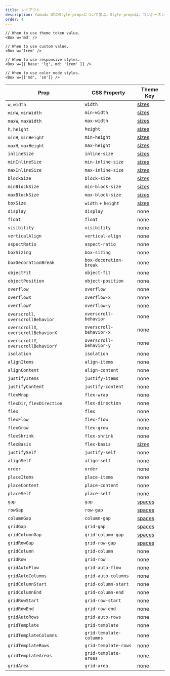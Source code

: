 ```yaml
---
title: レイアウト
description: Yamada UIのStyle propsについて学ぶ。Style propsは、コンポーネントにpropsを渡すだけでコンポーネントのスタイルを変更する方法です。
order: 4
---
```


```tsx live=false
// When to use theme token value.
<Box w='md' />

// When to use custom value.
<Box w='1rem' />

// When to use responsive styles.
<Box w={{ base: 'lg', md: '1rem' }} />

// When to use color mode styles.
<Box w={['md', 'sm']} />
```

| Prop                                 | CSS Property            | Theme Key                                                  |
| ------------------------------------ | ----------------------- | ---------------------------------------------------------- |
| `w`, `width`                         | `width`                 | [sizes](/docs/styled-system/theming/default-theme/sizes)   |
| `minW`, `minWidth`                   | `min-width`             | [sizes](/docs/styled-system/theming/default-theme/sizes)   |
| `maxW`, `maxWidth`                   | `max-width`             | [sizes](/docs/styled-system/theming/default-theme/sizes)   |
| `h`, `height`                        | `height`                | [sizes](/docs/styled-system/theming/default-theme/sizes)   |
| `minH`, `minHeight`                  | `min-height`            | [sizes](/docs/styled-system/theming/default-theme/sizes)   |
| `maxH`, `maxHeight`                  | `max-height`            | [sizes](/docs/styled-system/theming/default-theme/sizes)   |
| `inlineSize`                         | `inline-size`           | [sizes](/docs/styled-system/theming/default-theme/sizes)   |
| `minInlineSize`                      | `min-inline-size`       | [sizes](/docs/styled-system/theming/default-theme/sizes)   |
| `maxInlineSize`                      | `max-inline-size`       | [sizes](/docs/styled-system/theming/default-theme/sizes)   |
| `blockSize`                          | `block-size`            | [sizes](/docs/styled-system/theming/default-theme/sizes)   |
| `minBlockSize`                       | `min-block-size`        | [sizes](/docs/styled-system/theming/default-theme/sizes)   |
| `maxBlockSize`                       | `max-block-size`        | [sizes](/docs/styled-system/theming/default-theme/sizes)   |
| `boxSize`                            | `width` + `height`      | [sizes](/docs/styled-system/theming/default-theme/sizes)   |
| `display`                            | `display`               | none                                                       |
| `float`                              | `float`                 | none                                                       |
| `visibility`                         | `visibility`            | none                                                       |
| `verticalAlign`                      | `vertical-align`        | none                                                       |
| `aspectRatio`                        | `aspect-ratio`          | none                                                       |
| `boxSizing`                          | `box-sizing`            | none                                                       |
| `boxDecorationBreak`                 | `box-decoration-break`  | none                                                       |
| `objectFit`                          | `object-fit`            | none                                                       |
| `objectPosition`                     | `object-position`       | none                                                       |
| `overflow`                           | `overflow`              | none                                                       |
| `overflowX`                          | `overflow-x`            | none                                                       |
| `overflowY`                          | `overflow-y`            | none                                                       |
| `overscroll`, `overscrollBehavior`   | `overscroll-behavior`   | none                                                       |
| `overscrollX`, `overscrollBehaviorX` | `overscroll-behavior-x` | none                                                       |
| `overscrollY`, `overscrollBehaviorY` | `overscroll-behavior-y` | none                                                       |
| `isolation`                          | `isolation`             | none                                                       |
| `alignItems`                         | `align-items`           | none                                                       |
| `alignContent`                       | `align-content`         | none                                                       |
| `justifyItems`                       | `justify-items`         | none                                                       |
| `justifyContent`                     | `justify-content`       | none                                                       |
| `flexWrap`                           | `flex-wrap`             | none                                                       |
| `flexDir`, `flexDirection`           | `flex-direction`        | none                                                       |
| `flex`                               | `flex`                  | none                                                       |
| `flexFlow`                           | `flex-flow`             | none                                                       |
| `flexGrow`                           | `flex-grow`             | none                                                       |
| `flexShrink`                         | `flex-shrink`           | none                                                       |
| `flexBasis`                          | `flex-basis`            | [sizes](/docs/styled-system/theming/default-theme/sizes)   |
| `justifySelf`                        | `justify-self`          | none                                                       |
| `alignSelf`                          | `align-self`            | none                                                       |
| `order`                              | `order`                 | none                                                       |
| `placeItems`                         | `place-items`           | none                                                       |
| `placeContent`                       | `place-content`         | none                                                       |
| `placeSelf`                          | `place-self`            | none                                                       |
| `gap`                                | `gap`                   | [spaces](/docs/styled-system/theming/default-theme/spaces) |
| `rowGap`                             | `row-gap`               | [spaces](/docs/styled-system/theming/default-theme/spaces) |
| `columnGap`                          | `column-gap`            | [spaces](/docs/styled-system/theming/default-theme/spaces) |
| `gridGap`                            | `grid-gap`              | [spaces](/docs/styled-system/theming/default-theme/spaces) |
| `gridColumnGap`                      | `grid-column-gap`       | [spaces](/docs/styled-system/theming/default-theme/spaces) |
| `gridRowGap`                         | `grid-row-gap`          | [spaces](/docs/styled-system/theming/default-theme/spaces) |
| `gridColumn`                         | `grid-column`           | none                                                       |
| `gridRow`                            | `grid-row`              | none                                                       |
| `gridAutoFlow`                       | `grid-auto-flow`        | none                                                       |
| `gridAutoColumns`                    | `grid-auto-columns`     | none                                                       |
| `gridColumnStart`                    | `grid-column-start`     | none                                                       |
| `gridColumnEnd`                      | `grid-column-end`       | none                                                       |
| `gridRowStart`                       | `grid-row-start`        | none                                                       |
| `gridRowEnd`                         | `grid-row-end`          | none                                                       |
| `gridAutoRows`                       | `grid-auto-rows`        | none                                                       |
| `gridTemplate`                       | `grid-template`         | none                                                       |
| `gridTemplateColumns`                | `grid-template-columns` | none                                                       |
| `gridTemplateRows`                   | `grid-template-rows`    | none                                                       |
| `gridTemplateAreas`                  | `grid-template-areas`   | none                                                       |
| `gridArea`                           | `grid-area`             | none                                                       |
